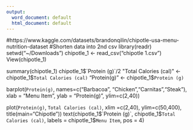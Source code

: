 ```yaml
---
output:
  word_document: default
  html_document: default
---
```

#https://www.kaggle.com/datasets/brandonqilin/chipotle-usa-menu-nutrition-dataset
#Shorten data into 2nd csv
library(readr)
setwd("~/Downloads")
chipotle_1 <- read_csv("chipotle 1.csv")
View(chipotle_1)

summary(chipotle_1)
chipotle_1$`Protein (g)`/2
"Total Calories (cal)" <- chipotle_1$`Total Calories (cal)`
"Protein(g)" <- chipotle_1$`Protein (g)`

barplot(`Protein(g)`, names=c("Barbacoa", "Chicken","Carnitas","Steak"),  
  xlab = "Menu Item", ylab = "Protein(g)", ylim=c(2,40))
  
plot(`Protein(g)`, `Total Calories (cal)`, 
     xlim =c(2,40), ylim=c(50,400), title(main="Chipotle"))
text(chipotle_1$`Protein (g)`, chipotle_1$`Total Calories (cal)`, 
     labels = chipotle_1$`Menu Item`, pos = 4)
     
     